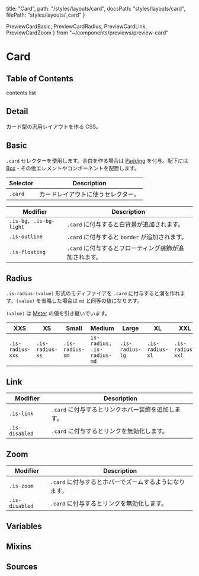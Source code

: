   title: "Card",
  path: "/styles/layouts/card",
  docsPath: "styles/layouts/card",
  filePath: "styles/layouts/_card"
}

  PreviewCardBasic,
  PreviewCardRadius,
  PreviewCardLink,
  PreviewCardZoom
} from "~/components/previews/preview-card"

# Card

## Table of Contents

contents list

## Detail

カード型の汎用レイアウトを作る CSS。

## Basic

`.card` セレクターを使用します。余白を作る場合は [Padding](/styles/utilities/padding) を付与。配下には [Box](/styles/layouts/box)・その他エレメントやコンポーネントを配置します。

<PreviewCardBasic />

| Selector | Description                        |
| -------- | ---------------------------------- |
| `.card`  | カードレイアウトに使うセレクター。 |

| Modifier               | Description                                            |
| ---------------------- | ------------------------------------------------------ |
| `.is-bg, .is-bg-light` | `.card` に付与すると白背景が追加されます。             |
| `.is-outline`          | `.card` に付与すると `border` が追加されます。         |
| `.is-floating`         | `.card` に付与するとフローティング装飾が追加されます。 |

## Radius

`.is-radius-(value)` 形式のモディファイアを `.card` に付与すると溝を作れます。`(value)` を省略した場合は `md` と同等の値になります。

`(value)` は [Meter](/configs/variables/meter) の値を引き継いでいます。

<PreviewCardRadius />

| XXS              | XS              | Small           | Medium                     | Large           | XL              | XXL              |
| ---------------- | --------------- | --------------- | -------------------------- | --------------- | --------------- | ---------------- |
| `.is-radius-xxs` | `.is-radius-xs` | `.is-radius-sm` | `is-radius, .is-radius-md` | `.is-radius-lg` | `.is-radius-xl` | `.is-radius-xxl` |

## Link

<PreviewCardLink />

| Modifier       | Description                                        |
| -------------- | -------------------------------------------------- |
| `.is-link`     | `.card` に付与するとリンクホバー装飾を追加します。 |
| `.is-disabled` | `.card` に付与するとリンクを無効化します。         |

## Zoom

<PreviewCardZoom />

| Modifier       | Description                                            |
| -------------- | ------------------------------------------------------ |
| `.is-zoom`     | `.card` に付与するとホバーでズームするようになります。 |
| `.is-disabled` | `.card` に付与するとリンクを無効化します。             |

## Variables

<PreviewVariablesDouble filePath={meta.filePath} viewCompiled={true} />

## Mixins

<PreviewMixins filePath={meta.filePath} />

## Sources

<PreviewSources
  title={meta.title}
  docsPath={meta.docsPath}
  scssPath={meta.filePath}
/>
